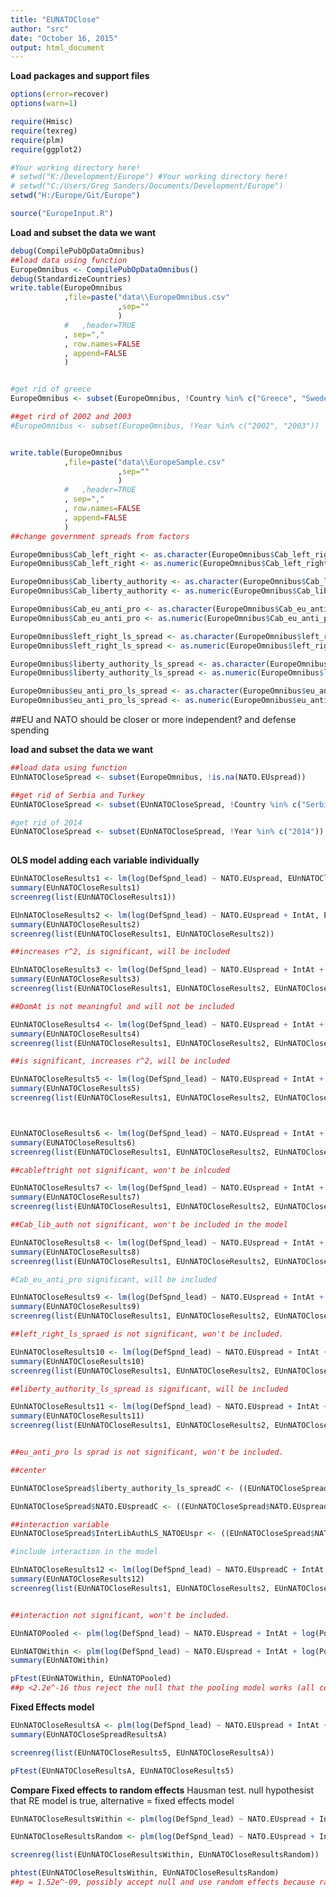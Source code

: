 ```yaml
---
title: "EUNATOClose"
author: "src"
date: "October 16, 2015"
output: html_document
---
```


**Load packages and support files**
```r
options(error=recover)
options(warn=1)

require(Hmisc)
require(texreg)
require(plm)
require(ggplot2)

#Your working directory here!
# setwd("K:/Development/Europe") #Your working directory here!
# setwd("C:/Users/Greg Sanders/Documents/Development/Europe")
setwd("H:/Europe/Git/Europe")

source("EuropeInput.R")

```


**Load and subset the data we want**
```r
debug(CompilePubOpDataOmnibus)
##load data using function
EuropeOmnibus <- CompilePubOpDataOmnibus()
debug(StandardizeCountries)
write.table(EuropeOmnibus
            ,file=paste("data\\EuropeOmnibus.csv"
                        ,sep=""
                        )
            #   ,header=TRUE
            , sep=","
            , row.names=FALSE
            , append=FALSE
            )


#get rid of greece
EuropeOmnibus <- subset(EuropeOmnibus, !Country %in% c("Greece", "Sweden","Russia","United States"))

##get rird of 2002 and 2003
#EuropeOmnibus <- subset(EuropeOmnibus, !Year %in% c("2002", "2003"))


write.table(EuropeOmnibus
            ,file=paste("data\\EuropeSample.csv"
                        ,sep=""
                        )
            #   ,header=TRUE
            , sep=","
            , row.names=FALSE
            , append=FALSE
            )
##change government spreads from factors

EuropeOmnibus$Cab_left_right <- as.character(EuropeOmnibus$Cab_left_right)
EuropeOmnibus$Cab_left_right <- as.numeric(EuropeOmnibus$Cab_left_right)

EuropeOmnibus$Cab_liberty_authority <- as.character(EuropeOmnibus$Cab_liberty_authority)
EuropeOmnibus$Cab_liberty_authority <- as.numeric(EuropeOmnibus$Cab_liberty_authority)

EuropeOmnibus$Cab_eu_anti_pro <- as.character(EuropeOmnibus$Cab_eu_anti_pro)
EuropeOmnibus$Cab_eu_anti_pro <- as.numeric(EuropeOmnibus$Cab_eu_anti_pro)

EuropeOmnibus$left_right_ls_spread <- as.character(EuropeOmnibus$left_right_ls_spread)
EuropeOmnibus$left_right_ls_spread <- as.numeric(EuropeOmnibus$left_right_ls_spread)

EuropeOmnibus$liberty_authority_ls_spread <- as.character(EuropeOmnibus$liberty_authority_ls_spread)
EuropeOmnibus$liberty_authority_ls_spread <- as.numeric(EuropeOmnibus$liberty_authority_ls_spread)

EuropeOmnibus$eu_anti_pro_ls_spread <- as.character(EuropeOmnibus$eu_anti_pro_ls_spread)
EuropeOmnibus$eu_anti_pro_ls_spread <- as.numeric(EuropeOmnibus$eu_anti_pro_ls_spread)

```




##EU and NATO should be closer or more independent? and defense spending


**load and subset the data we want**
```r

##load data using function
EUnNATOCloseSpread <- subset(EuropeOmnibus, !is.na(NATO.EUspread))

##get rid of Serbia and Turkey
EUnNATOCloseSpread <- subset(EUnNATOCloseSpread, !Country %in% c("Serbia", "Turkey"))

#get rid of 2014
EUnNATOCloseSpread <- subset(EUnNATOCloseSpread, !Year %in% c("2014"))
 

```



**OLS model adding each variable individually**
```r
EUnNATOCloseResults1 <- lm(log(DefSpnd_lead) ~ NATO.EUspread, EUnNATOCloseSpread) 
summary(EUnNATOCloseResults1)
screenreg(list(EUnNATOCloseResults1))

EUnNATOCloseResults2 <- lm(log(DefSpnd_lead) ~ NATO.EUspread + IntAt, EUnNATOCloseSpread)
summary(EUnNATOCloseResults2)
screenreg(list(EUnNATOCloseResults1, EUnNATOCloseResults2))

##increases r^2, is significant, will be included

EUnNATOCloseResults3 <- lm(log(DefSpnd_lead) ~ NATO.EUspread + IntAt + DomAt, EUnNATOCloseSpread)
summary(EUnNATOCloseResults3)
screenreg(list(EUnNATOCloseResults1, EUnNATOCloseResults2, EUnNATOCloseResults3))

##DomAt is not meaningful and will not be included

EUnNATOCloseResults4 <- lm(log(DefSpnd_lead) ~ NATO.EUspread + IntAt + log(Population), EUnNATOCloseSpread)
summary(EUnNATOCloseResults4)
screenreg(list(EUnNATOCloseResults1, EUnNATOCloseResults2, EUnNATOCloseResults4))

##is significant, increases r^2, will be included

EUnNATOCloseResults5 <- lm(log(DefSpnd_lead) ~ NATO.EUspread + IntAt + log(Population) + log(GDPpCap), EUnNATOCloseSpread)
summary(EUnNATOCloseResults5)
screenreg(list(EUnNATOCloseResults1, EUnNATOCloseResults2, EUnNATOCloseResults4, EUnNATOCloseResults5))



EUnNATOCloseResults6 <- lm(log(DefSpnd_lead) ~ NATO.EUspread + IntAt + log(Population) + log(GDPpCap) + Cab_left_right, EUnNATOCloseSpread)
summary(EUNATOCloseResults6)
screenreg(list(EUnNATOCloseResults1, EUnNATOCloseResults2, EUnNATOCloseResults4, EUnNATOCloseResults5, EUnNATOCloseResults6))

##cableftright not significant, won't be inlcuded

EUnNATOCloseResults7 <- lm(log(DefSpnd_lead) ~ NATO.EUspread + IntAt + log(Population) + log(GDPpCap) + Cab_liberty_authority, EUnNATOCloseSpread)
summary(EUnNATOCloseResults7)
screenreg(list(EUnNATOCloseResults1, EUnNATOCloseResults2, EUnNATOCloseResults4, EUnNATOCloseResults5, EUnNATOCloseResults7))

##Cab_lib_auth not significant, won't be included in the model

EUnNATOCloseResults8 <- lm(log(DefSpnd_lead) ~ NATO.EUspread + IntAt + log(Population) + log(GDPpCap) + Cab_eu_anti_pro, EUnNATOCloseSpread)
summary(EUnNATOCloseResults8)
screenreg(list(EUnNATOCloseResults1, EUnNATOCloseResults2, EUnNATOCloseResults4, EUnNATOCloseResults5, EUnNATOCloseResults8))

#Cab_eu_anti_pro significant, will be included

EUnNATOCloseResults9 <- lm(log(DefSpnd_lead) ~ NATO.EUspread + IntAt + log(Population) + log(GDPpCap) + Cab_eu_anti_pro + left_right_ls_spread, EUnNATOCloseSpread)
summary(EUnNATOCloseResults9)
screenreg(list(EUnNATOCloseResults1, EUnNATOCloseResults2, EUnNATOCloseResults4, EUnNATOCloseResults5, EUnNATOCloseResults8, EUnNATOCloseResults9))

##left_right_ls_spraed is not significant, won't be included.

EUnNATOCloseResults10 <- lm(log(DefSpnd_lead) ~ NATO.EUspread + IntAt + log(Population) + log(GDPpCap) + Cab_eu_anti_pro + liberty_authority_ls_spread, EUnNATOCloseSpread)
summary(EUnNATOCloseResults10)
screenreg(list(EUnNATOCloseResults1, EUnNATOCloseResults2, EUnNATOCloseResults4, EUnNATOCloseResults5, EUnNATOCloseResults8, EUnNATOCloseResults10))

##liberty_authority_ls_spread is significant, will be included

EUnNATOCloseResults11 <- lm(log(DefSpnd_lead) ~ NATO.EUspread + IntAt + log(Population) + log(GDPpCap) + Cab_eu_anti_pro + liberty_authority_ls_spread + eu_anti_pro_ls_spread, EUnNATOCloseSpread)
summary(EUnNATOCloseResults11)
screenreg(list(EUnNATOCloseResults1, EUnNATOCloseResults2, EUnNATOCloseResults4, EUnNATOCloseResults5, EUnNATOCloseResults8, EUnNATOCloseResults10, EUnNATOCloseResults11))


##eu_anti_pro ls sprad is not significant, won't be included. 

```


``` r

##center

EUnNATOCloseSpread$liberty_authority_ls_spreadC <- ((EUnNATOCloseSpread$liberty_authority_ls_spread) - mean(EUnNATOCloseSpread$liberty_authority_ls_spread))

EUnNATOCloseSpread$NATO.EUspreadC <- ((EUnNATOCloseSpread$NATO.EUspread) - mean(EUnNATOCloseSpread$NATO.EUspread))

##interaction variable
EUnNATOCloseSpread$InterLibAuthLS_NATOEUspr <- ((EUnNATOCloseSpread$NATO.EUspreadC) * (EUnNATOCloseSpread$liberty_authority_ls_spreadC))

#include interaction in the model 

EUnNATOCloseResults12 <- lm(log(DefSpnd_lead) ~ NATO.EUspreadC + IntAt + log(Population) + log(GDPpCap) + Cab_eu_anti_pro + liberty_authority_ls_spreadC + InterLibAuthLS_NATOEUspr, EUnNATOCloseSpread)
summary(EUnNATOCloseResults12)
screenreg(list(EUnNATOCloseResults1, EUnNATOCloseResults2, EUnNATOCloseResults4, EUnNATOCloseResults5, EUnNATOCloseResults8, EUnNATOCloseResults10, EUnNATOCloseResults12))


##interaction not significant, won't be included. 


```


``` r

EUnNATOPooled <- plm(log(DefSpnd_lead) ~ NATO.EUspread + IntAt + log(Population) + log(GDPpCap) + Cab_eu_anti_pro + liberty_authority_ls_spread, data = EUnNATOCloseSpread, model = "pooling")

EUnNATOWithin <- plm(log(DefSpnd_lead) ~ NATO.EUspread + IntAt + log(Population) + log(GDPpCap) + Cab_eu_anti_pro + liberty_authority_ls_spread, data =  EUnNATOCloseSpread, model = "within")
summary(EUnNATOWithin)

pFtest(EUnNATOWithin, EUnNATOPooled)
##p <2.2e^-16 thus reject the null that the pooling model works (all coefficients for each country should be the same ever year)

```


**Fixed Effects model**
```r

EUnNATOCloseResultsA <- plm(log(DefSpnd_lead) ~ NATO.EUspread + IntAt + log(Population) + log(GDPpCap), EUnNATOCloseSpread + Cab_eu_anti_pro + liberty_authority_ls_spread, index=c("Country", "Year"), model="within") 
summary(EUnNATOCloseSpreadResultsA)

screenreg(list(EUnNATOCloseResults5, EUnNATOCloseResultsA))

pFtest(EUnNATOCloseResultsA, EUnNATOCloseResults5)


```


**Compare Fixed effects to random effects** Hausman test. null hypothesist that RE model is true, alternative = fixed effects model
``` r

EUnNATOCloseResultsWithin <- plm(log(DefSpnd_lead) ~ NATO.EUspread + IntAt + log(Population) + log(GDPpCap) + Cab_eu_anti_pro + liberty_authority_ls_spread, data = NATOEssentialSpread, index=c("Country", "Year"), model="within") 

EUnNATOCloseResultsRandom <- plm(log(DefSpnd_lead) ~ NATO.EUspread + IntAt + log(Population) + log(GDPpCap) + Cab_eu_anti_pro + liberty_authority_ls_spread, data = NATOEssentialSpread, index=c("Country", "Year"), model="random")

screenreg(list(EUnNATOCloseResultsWithin, EUnNATOCloseResultsRandom))

phtest(EUnNATOCloseResultsWithin, EUnNATOCloseResultsRandom)
##p = 1.52e^-09, possibly accept null and use random effects because random effects yields better results..

```


